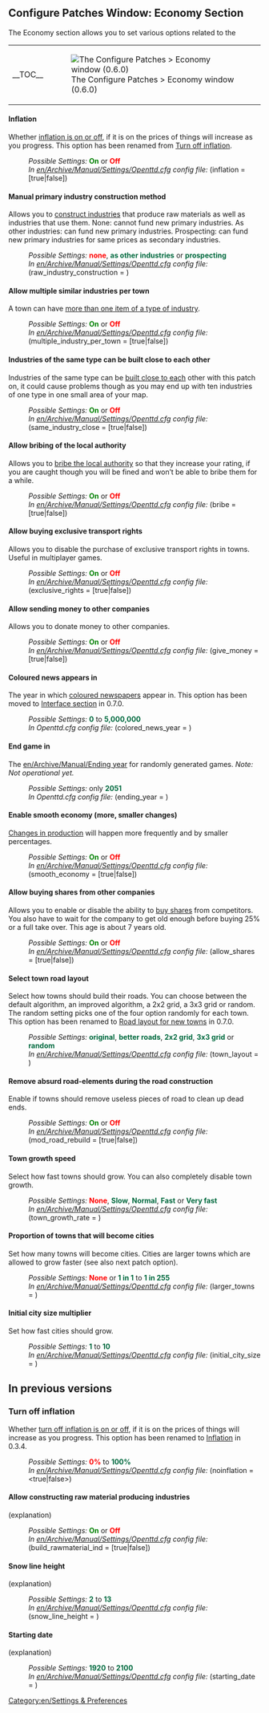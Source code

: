 {{en/-}}{{en/Patch Config}}

==Configure Patches Window: Economy Section==
The Economy section allows you to set various options related to the
{| align="center"
|- valign="top"
|__TOC__
|[[File:en/0.6.0 configurepatches economy.png|frame|center|The Configure Patches > Economy window (0.6.0)]]
|}

====Inflation====
{{en/Feature|Old|align="right"|text=(since 0.3.4)}}
Whether [[en/Archive/Manual/Settings/Disable inflation|inflation is on or off]], if it is on the prices of things will increase as you progress. This option has been renamed from [[#Turn off inflation|Turn off inflation]].
:''Possible Settings:'' <span style="color:green">'''On'''</span> or <span style="color:red">'''Off'''</span>
:''In [[en/Archive/Manual/Settings/Openttd.cfg]] config file:'' (inflation = [true|false])
{{en/-}}
====Manual primary industry construction method ====
{{en/Feature|0.6|align="right"|text=(since 0.6.0)}}
Allows you to [[en/Archive/Manual/Settings/Build raw material industries|construct industries]] that produce raw materials as well as industries that use them. None: cannot fund new primary industries. As other industries: can fund new primary industries. Prospecting: can fund new primary industries for same prices as secondary industries.
:''Possible Settings:'' <span style="color:red">'''none'''</span>, <span style="color:#00693E">'''as other industries'''</span> or <span style="color:#00693E">'''prospecting'''</span>
:''In [[en/Archive/Manual/Settings/Openttd.cfg]] config file:'' (raw_industry_construction = <num_val>)
{{en/-}}
====Allow multiple similar industries per town====
{{en/Feature|Old|align="right"|text=(since 0.2.0)}}
A town can have [[en/Archive/Manual/Settings/Multiple industries per town|more than one item of a type of industry]].
:''Possible Settings:'' <span style="color:green">'''On'''</span> or <span style="color:red">'''Off'''</span>
:''In [[en/Archive/Manual/Settings/Openttd.cfg]] config file:'' (multiple_industry_per_town = [true|false])
{{en/-}}
====Industries of the same type can be built close to each other====
{{en/Feature|-1.0|align="right"|text=(since 0.2.0 to 1.0.0)}}
Industries of the same type can be [[en/Archive/Manual/Settings/Same industries close|built close to each]] other with this patch on, it could cause problems though as you may end up with ten industries of one type in one small area of your map.
:''Possible Settings:'' <span style="color:green">'''On'''</span> or <span style="color:red">'''Off'''</span>
:''In [[en/Archive/Manual/Settings/Openttd.cfg]] config file:'' (same_industry_close = [true|false])
{{en/-}}
====Allow bribing of the local authority====
{{en/Feature|Old|align="right"|text=(since 0.3.0)}}
Allows you to [[en/Archive/Manual/Settings/Bribe authority|bribe the local authority]] so that they increase your rating, if you are caught though you will be fined and won’t be able to bribe them for a while.
:''Possible Settings:'' <span style="color:green">'''On'''</span> or <span style="color:red">'''Off'''</span>
:''In [[en/Archive/Manual/Settings/Openttd.cfg]] config file:'' (bribe = [true|false])
{{en/-}}
====Allow buying exclusive transport rights====
{{en/Feature|0.6|align="right"|text=(since 0.6.0)}}
Allows you to disable the purchase of exclusive transport rights in towns. Useful in multiplayer games.
:''Possible Settings:'' <span style="color:green">'''On'''</span> or <span style="color:red">'''Off'''</span>
:''In [[en/Archive/Manual/Settings/Openttd.cfg]] config file:'' (exclusive_rights = [true|false])
{{en/-}}
==== Allow sending money to other companies ====
{{en/Feature period|0.6|0.6|align="right"|text=(since 0.6.0 to 0.6.3)}}
Allows you to donate money to other companies. 
:''Possible Settings:'' <span style="color:green">'''On'''</span> or <span style="color:red">'''Off'''</span>
:''In [[en/Archive/Manual/Settings/Openttd.cfg]] config file:'' (give_money = [true|false])
{{en/-}}
====Coloured news appears in====
{{en/Feature|Old|align="right"|text=(since 0.3.2)}}
The year in which [[en/Archive/Manual/Settings/Coloured newspaper|coloured newspapers]] appear in.
This option has been moved to [[en/Archive/Manual/Settings/Advanced Settings/Interface#Coloured news appears in|Interface section]] in 0.7.0.
:''Possible Settings:'' <span style="color:#00693E">'''0'''</span> to <span style="color:#00693E">'''5,000,000'''</span>
:''In Openttd.cfg config file:'' (colored_news_year = <num_val>)
{{en/-}}
====End game in====
{{en/Feature|-0.6|align="right"|text=(since 0.3.6 to 0.6.3)}}
The [[en/Archive/Manual/Ending year]] for randomly generated games.  ''Note: Not operational yet.''
:''Possible Settings:'' only <span style="color:#00693E">'''2051'''</span>
:''In Openttd.cfg config file:'' (ending_year = <num_val>)
{{en/-}}
====Enable smooth economy (more, smaller changes)====
{{en/Feature|Old|align="right"|text=(since 0.3.3)}}
[[en/Archive/Manual/Settings/Smooth economy|Changes in production]] will happen more frequently and by smaller percentages.
:''Possible Settings:'' <span style="color:green">'''On'''</span> or <span style="color:red">'''Off'''</span>
:''In [[en/Archive/Manual/Settings/Openttd.cfg]] config file:'' (smooth_economy = [true|false])
{{en/-}}
====Allow buying shares from other companies====
{{en/Feature|-0.6|align="right"|text=(since 0.3.6 to 0.6.3)}}
Allows you to enable or disable the ability to [[en/Manual/Economy|buy shares]] from competitors. You also have to wait for the company to get old enough before buying 25% or a full take over. This age is about 7 years old.
:''Possible Settings:'' <span style="color:green">'''On'''</span> or <span style="color:red">'''Off'''</span>
:''In [[en/Archive/Manual/Settings/Openttd.cfg]] config file:'' (allow_shares = [true|false])
{{en/-}}
==== Select town road layout ====
{{en/Feature|0.6|align="right"|text=(since 0.6.0)}}
Select how towns should build their roads. You can choose between the default algorithm, an improved algorithm, a 2x2 grid, a 3x3 grid or random. The random setting picks one of the four option randomly for each town. This option has been renamed to [[en/Archive/Manual/Settings/Advanced Settings/Economy#Road layout for new towns|Road layout for new towns]] in 0.7.0.
:''Possible Settings:'' <span style="color:#00693E">'''original'''</span>, <span style="color:#00693E">'''better roads'''</span>, <span style="color:#00693E">'''2x2 grid'''</span>, <span style="color:#00693E">'''3x3 grid'''</span> or <span style="color:#00693E">'''random'''</span>
:''In [[en/Archive/Manual/Settings/Openttd.cfg]] config file:'' (town_layout = <num_val>)
====Remove absurd road-elements during the road construction====
{{en/Feature|0.6|align="right"|text=(since 0.6.0)}}
Enable if towns should remove useless pieces of road to clean up dead ends.
:''Possible Settings:'' <span style="color:green">'''On'''</span> or <span style="color:red">'''Off'''</span>
:''In [[en/Archive/Manual/Settings/Openttd.cfg]] config file:'' (mod_road_rebuild = [true|false])
{{en/-}}
==== Town growth speed ====
{{en/Feature|0.6|align="right"|text=(since 0.6.0)}}
Select how fast towns should grow. You can also completely disable town growth.
:''Possible Settings:'' <span style="color:red">'''None'''</span>, <span style="color:#00693E">'''Slow'''</span>, <span style="color:#00693E">'''Normal'''</span>, <span style="color:#00693E">'''Fast'''</span> or <span style="color:#00693E">'''Very fast'''</span>
:''In [[en/Archive/Manual/Settings/Openttd.cfg]] config file:'' (town_growth_rate = <num_val>)
{{en/-}}
==== Proportion of towns that will become cities ====
{{en/Feature|0.6|align="right"|text=(since 0.6.0)}}
Set how many towns will become cities. Cities are larger towns which are allowed to grow faster (see also next patch option).
:''Possible Settings:'' <span style="color:red">'''None'''</span> or <span style="color:#00693E">'''1 in 1'''</span> to <span style="color:#00693E">'''1 in 255'''</span>
:''In [[en/Archive/Manual/Settings/Openttd.cfg]] config file:'' (larger_towns = <num_val>)
{{en/-}}
==== Initial city size multiplier ====
{{en/Feature|0.6|align="right"|text=(since 0.6.0)}}
Set how fast cities should grow.
:''Possible Settings:'' <span style="color:#00693E">'''1'''</span> to <span style="color:#00693E">'''10'''</span>
:''In [[en/Archive/Manual/Settings/Openttd.cfg]] config file:'' (initial_city_size = <num_val>)
{{en/-}}
==In previous versions==
===Turn off inflation===
{{en/Feature|-Old|align="right"|text=(since 0.2.0 to 0.3.3)}}
Whether [[en/Archive/Manual/Settings/Disable inflation|turn off inflation is on or off]], if it is on the prices of things will increase as you progress. This option has been renamed to [[#Inflation|Inflation]] in 0.3.4.
:''Possible Settings:'' <span style="color:red">'''0%'''</span> to <span style="color:#00693E">'''100%'''</span>
:''In [[en/Archive/Manual/Settings/Openttd.cfg]] config file:'' (noinflation = <true|false>)
{{en/-}}
====Allow constructing raw material producing industries====
{{en/Feature|-0.5|align="right"|text=(since 0.3.2 to 0.5.3)}}
(explanation)
:''Possible Settings:'' <span style="color:green">'''On'''</span> or <span style="color:red">'''Off'''</span>
:''In [[en/Archive/Manual/Settings/Openttd.cfg]] config file:'' (build_rawmaterial_ind = [true|false])
{{en/-}}
====Snow line height====
{{en/Feature|-Old|align="right"|text=(since 0.3.2 to 0.4.8)}}
(explanation)
:''Possible Settings:'' <span style="color:#00693E">'''2'''</span> to <span style="color:#00693E">'''13'''</span>
:''In [[en/Archive/Manual/Settings/Openttd.cfg]] config file:'' (snow_line_height = <num_val>)
{{en/-}}
====Starting date====
{{en/Feature|-Old|align="right"|text=(since 0.3.2 to 0.4.8)}}
(explanation)
:''Possible Settings:'' <span style="color:#00693E">'''1920'''</span> to <span style="color:#00693E">'''2100'''</span>
:''In [[en/Archive/Manual/Settings/Openttd.cfg]] config file:'' (starting_date = <num_val>)
{{en/-}}

[[Category:en/Settings & Preferences]]